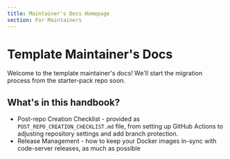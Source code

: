 ```yaml
---
title: Maintainer's Docs Homepage
section: For Maintainers
---
```


# Template Maintainer's Docs

Welcome to the template maintainer's docs! We'll start the migration process from the starter-pack repo soon.

## What's in this handbook?

* Post-repo Creation Checklist - provided as `POST_REPO_CREATION_CHECKLIST.md` file, from setting up GitHub Actions to adjusting repository settings and add branch protection.
* Release Management - how to keep your Docker images in-sync with code-server releases, as much as possible
